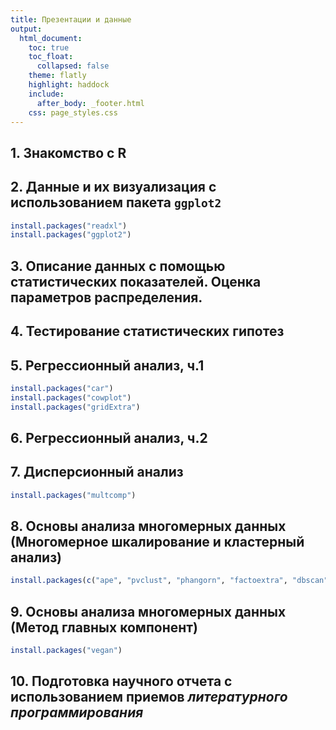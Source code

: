 ```yaml
---
title: Презентации и данные
output:
  html_document:
    toc: true
    toc_float:
      collapsed: false
    theme: flatly
    highlight: haddock
    include:
      after_body: _footer.html
    css: page_styles.css
---
```


## 1. Знакомство с R

<!-- - Презентация: [01_intro_to_r.html](01_intro_to_r.html) -->
<!-- -   Код: [01_intro_to_r.R](01_intro_to_r.R) -->
<!-- -   Дополнительные упражнения: [01_intro_to_r_exercises.R](01_intro_to_r_exercises.R) -->


## 2. Данные и их визуализация с использованием пакета `ggplot2`

```r
install.packages("readxl")
install.packages("ggplot2")
```


## 3. Описание данных с помощью статистических показателей. Оценка параметров распределения.



## 4. Тестирование статистических гипотез


<!-- - Презентация: [02_power.html](02_power.html) -->
<!-- - Код: [02_power_code.R](02_power_code.R) -->
<!-- - Данные: [fleabeetles-subset.xlsx](data/fleabeetles-subset.xlsx) -->


## 5. Регрессионный анализ, ч.1

```r
install.packages("car")
install.packages("cowplot")
install.packages("gridExtra")
```

<!-- - Презентация: [03_regression1.html](03_regression1.html) -->
<!-- - Код: [03_regression1_code.R](03_regression1_code.R) -->
<!-- - Данные: -->
<!--     - [nuclear_teeth.xlsx](data/nuclear_teeth.xlsx) | [nuclear_teeth.csv](data/nuclear_teeth.csv) -->

## 6. Регрессионный анализ, ч.2


<!-- - Презентация: [04_regression2.html](04_regression2.html) -->
<!-- - Код: [04_regression2_code.R](04_regression2_code.R) -->
<!-- - Данные: [river.xlsx](data/river.xlsx) | [river.csv](data/river.csv) -->

## 7. Дисперсионный анализ

```r
install.packages("multcomp")
```

<!-- - Презентация: [05_anova1.html](05_anova1.html) -->
<!-- - Код: [05_anova1_code.R](05_anova1_code.R) -->
<!-- - Данные: [sleep.xlsx](data/sleep.xlsx) | [sleep.csv](data/sleep.csv) -->

<!-- - Презентация: [06_anova2.html](06_anova2.html) -->
<!-- - Код: [06_anova2_code.R](06_anova2_code.R) -->
<!-- - Данные: [eysenck.csv](data/eysenck.csv) -->

## 8. Основы анализа многомерных данных (Многомерное шкалирование и кластерный анализ)

```r
install.packages(c("ape", "pvclust", "phangorn", "factoextra", "dbscan", "dplyr"))
```

<!-- - Презентация: [09_dist.html](09_dist.html) -->
<!-- - Код: [09_dist_code.R](09_dist_code.R) -->


## 9. Основы анализа многомерных данных (Метод главных компонент) 

```r
install.packages("vegan")
```

<!-- - Презентация: [07_pca.html](07_pca.html) -->
<!-- - Код: [07_pca_code.R](07_pca_code.R) -->


<!-- ## 8. Дискриминантный анализ -->

<!-- ```{r eval=FALSE} -->
<!-- install.packages("adegenet") -->
<!-- ``` -->

<!-- - Презентация: [08_da.html](08_da.html) -->
<!-- - Код: -->
<!--   + [код R](08_da_code.R) -->
<!--   + [LDA_helper_functions.R](LDA_helper_functions.R) -->


## 10. Подготовка научного отчета с использованием приемов *литературного программирования* 

<!-- - [Файл с примером отчёта](R_calc_Abalone.zip) -->
<!-- - [Файл с проектом из лекции](R_my_first_project.zip) -->
